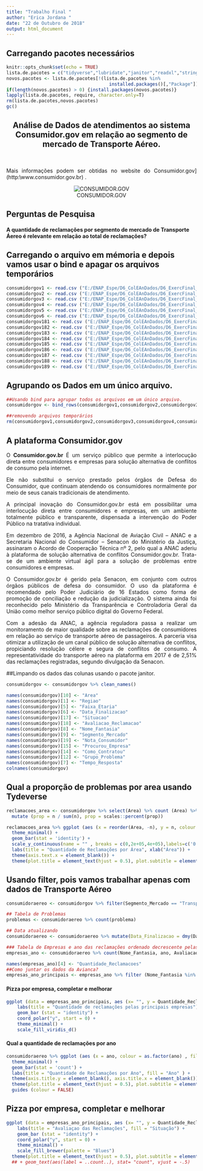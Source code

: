 ```yaml
---
title: "Trabalho Final "
author: "Erica Jordana "
date: "22 de Outubro de 2018"
output: html_document
---
```


## Carregando pacotes necessários
```r
knitr::opts_chunk$set(echo = TRUE)
lista.de.pacotes = c("tidyverse","lubridate","janitor","readxl","stringr","repmis", "readr", "ggplot2", "knitr") # escreva a lista de pacotes
novos.pacotes <- lista.de.pacotes[!(lista.de.pacotes %in%
                                      installed.packages()[,"Package"])]
if(length(novos.pacotes) > 0) {install.packages(novos.pacotes)}
lapply(lista.de.pacotes, require, character.only=T)
rm(lista.de.pacotes,novos.pacotes)
gc()
```

<center>
## Análise de Dados de atendimentos ao sistema Consumidor.gov em relação ao segmento de mercado de Transporte Aéreo.
<br>
</center>

<p style="text-align: justify;">Mais informações podem ser obtidas no website do Consumidor.gov] (http:\\www.consumidor.gov.br) .</p> 

<center>![CONSUMIDOR.GOV](https://www.consumidor.gov.br/resources/imagens/logo-nova-900.png) </center>

<p style="text-align: justify;"> </p>

## Perguntas de Pesquisa

#### A quantidade de reclamações por segmento de mercado de Transporte Áereo é relevante em relação ao total de reclamações?
####

## Carregando o arquivo em mémoria e depois vamos usar o bind e apagar os arquivos temporários
```r
consumidorgov1 <- read.csv ("E:/ENAP_Espe/D6_ColEAnDados/D6_ExercFinal_EricaJordana/dados_brutos/2015_1.csv",head=TRUE, sep = ";")
consumidorgov2 <- read.csv ("E:/ENAP_Espe/D6_ColEAnDados/D6_ExercFinal_EricaJordana/dados_brutos/2015_2.csv",head=TRUE, sep = ";")
consumidorgov3 <- read.csv ("E:/ENAP_Espe/D6_ColEAnDados/D6_ExercFinal_EricaJordana/dados_brutos/2016_1.csv",head=TRUE, sep = ";")
consumidorgov4 <- read.csv ("E:/ENAP_Espe/D6_ColEAnDados/D6_ExercFinal_EricaJordana/dados_brutos/2016_2.csv",head=TRUE, sep = ";")
consumidorgov5 <- read.csv ("E:/ENAP_Espe/D6_ColEAnDados/D6_ExercFinal_EricaJordana/dados_brutos/2017_1.csv",head=TRUE, sep = ";")
consumidorgov6 <- read.csv ("E:/ENAP_Espe/D6_ColEAnDados/D6_ExercFinal_EricaJordana/dados_brutos/2017_2.csv",head=TRUE, sep = ";")
consumidorgov181 <- read.csv ("E:/ENAP_Espe/D6_ColEAnDados/D6_ExercFinal_EricaJordana/dados_brutos/2018-01.csv",head=TRUE, sep = ";")
consumidorgov182 <- read.csv ("E:/ENAP_Espe/D6_ColEAnDados/D6_ExercFinal_EricaJordana/dados_brutos/2018-02.csv",head=TRUE, sep = ";")
consumidorgov183 <- read.csv ("E:/ENAP_Espe/D6_ColEAnDados/D6_ExercFinal_EricaJordana/dados_brutos/2018-03.csv",head=TRUE, sep = ";")
consumidorgov184 <- read.csv ("E:/ENAP_Espe/D6_ColEAnDados/D6_ExercFinal_EricaJordana/dados_brutos/2018-04.csv",head=TRUE, sep = ";")
consumidorgov185 <- read.csv ("E:/ENAP_Espe/D6_ColEAnDados/D6_ExercFinal_EricaJordana/dados_brutos/2018-05.csv",head=TRUE, sep = ";")
consumidorgov186 <- read.csv ("E:/ENAP_Espe/D6_ColEAnDados/D6_ExercFinal_EricaJordana/dados_brutos/2018-06.csv",head=TRUE, sep = ";")
consumidorgov187 <- read.csv ("E:/ENAP_Espe/D6_ColEAnDados/D6_ExercFinal_EricaJordana/dados_brutos/2018-07.csv",head=TRUE, sep = ";")
consumidorgov188 <- read.csv ("E:/ENAP_Espe/D6_ColEAnDados/D6_ExercFinal_EricaJordana/dados_brutos/2018-08.csv",head=TRUE, sep = ";")
consumidorgov189 <- read.csv ("E:/ENAP_Espe/D6_ColEAnDados/D6_ExercFinal_EricaJordana/dados_brutos/2018-09.csv",head=TRUE, sep = ";")

```

## Agrupando os Dados em um único arquivo.
```r
##Usando bind para agrupar todos os arquivos em um único arquivo.
consumidorgov <- bind_rows(consumidorgov1,consumidorgov2,consumidorgov3,consumidorgov4,consumidorgov5,consumidorgov6,consumidorgov181,consumidorgov182,consumidorgov183,consumidorgov184,consumidorgov185,consumidorgov186,consumidorgov187,consumidorgov188,consumidorgov189)

##removendo arquivos temporários
rm(consumidorgov1,consumidorgov2,consumidorgov3,consumidorgov4,consumidorgov5,consumidorgov6,consumidorgov181,consumidorgov182,consumidorgov183,consumidorgov184,consumidorgov185,consumidorgov186,consumidorgov187,consumidorgov188,consumidorgov189)
```

## A plataforma Consumidor.gov 

<p style="text-align: justify;">O <b>Consumidor.gov.br</b> É um serviço público que permite a interlocução direta entre consumidores e empresas para solução alternativa de conflitos de consumo pela internet.</p>

<p style="text-align: justify;">Ele não substitui o serviço prestado pelos órgãos de Defesa do Consumidor, que continuam atendendo os consumidores normalmente por meio de seus canais tradicionais de atendimento.</p>

<p style="text-align: justify;">A principal inovação do Consumidor.gov.br está em possibilitar uma interlocução direta entre consumidores e empresas, em um ambiente totalmente público e transparente, dispensada a intervenção do Poder Público na tratativa individual.</p>

<p style="text-align: justify;">Em dezembro de 2016, a Agência Nacional de Aviação Civil – ANAC e a Secretaria Nacional do Consumidor – Senacon do Ministério da Justiça, assinaram o Acordo de Cooperação Técnica nº 2, pelo qual a ANAC aderiu à plataforma de solução alternativa de conflitos Consumidor.gov.br. Trata-se de um ambiente virtual ágil para a solução de problemas entre consumidores e empresas.</p>

<p style="text-align: justify;">O Consumidor.gov.br é gerido pela Senacon, em conjunto com outros órgãos públicos de defesa do consumidor. O uso da plataforma é recomendado pelo Poder Judiciário de 16 Estados como forma de promoção de conciliação e redução da judicialização. O sistema ainda foi reconhecido pelo Ministério da Transparência e Controladoria Geral da União como melhor serviço público digital do Governo Federal.</p>

<p style="text-align: justify;">Com a adesão da ANAC, a agência reguladora passa a realizar um monitoramento de maior qualidade sobre as reclamações de consumidores em relação ao serviço de transporte aéreo de passageiros.  A parceria visa otimizar a utilização de um canal público de solução alternativa de conflitos, propiciando resolução célere e segura de conflitos de consumo. A representatividade do transporte aéreo na plataforma em 2017 é de 2,51% das reclamações registradas, segundo divulgação da Senacon.</p>

##Limpando os dados das colunas usando o pacote janitor.
```r
consumidorgov <- consumidorgov %>% clean_names()
```

```r

names(consumidorgov)[10] <- "Area"
names(consumidorgov)[1] <- "Regiao"
names(consumidorgov)[5] <- "Faixa_Etaria"
names(consumidorgov)[6] <- "Data_Finalizacao"
names(consumidorgov)[17] <- "Situacao"
names(consumidorgov)[18] <- "Avaliacao_Reclamacao"
names(consumidorgov)[8] <- "Nome_Fantasia"
names(consumidorgov)[9] <- "Segmento_Mercado"
names(consumidorgov)[19] <- "Nota_Consumidor"
names(consumidorgov)[15] <- "Procurou_Empresa"
names(consumidorgov)[14] <- "Como_Contratou"
names(consumidorgov)[12] <- "Grupo_Problema"
names(consumidorgov)[7] <- "Tempo_Resposta"
colnames(consumidorgov)
```

## Qual a proporção de problemas por area usando Tydeverse
```r
reclamacoes_area <- consumidorgov %>% select(Area) %>% count (Area) %>% 
  mutate (prop = n / sum(n), prop = scales::percent(prop)) 

reclamacoes_area %>% ggplot (aes (x = reorder(Area, -n), y = n, colour = Area, fill = Area)) +
  theme_minimal() +
  geom_bar(stat = 'identity') + 
  scale_y_continuous(name = "" , breaks = c(0,2e+05,4e+05),labels=c('0','200 mil','400 mil')) +
  labs(title = "Quantidade de Reclamações por Área", xlab("Área")) +
  theme(axis.text.x = element_blank()) +
  theme(plot.title = element_text(hjust = 0.5), plot.subtitle = element_text(hjust = 0.5)) 
```


## Usando filter, pois vamos trabalhar apenas com dados de Transporte Aéreo
```r
consumidoraereo <- consumidorgov %>% filter(Segmento_Mercado == "Transporte Aéreo")

## Tabela de Problemas
problemas <- consumidoraereo %>% count(problema)

## Data atualizando
consumidoraereo <- consumidoraereo %>% mutate(Data_Finalizacao = dmy(Data_Finalizacao), ano = year(Data_Finalizacao))

### Tabela de Empresas e ano das reclamações ordenado decrescente pelas que tem mais reclamação
empresas_ano <- consumidoraereo %>% count(Nome_Fantasia, ano, Avaliacao_Reclamacao) %>% arrange(desc(Nome_Fantasia, ano, Avaliacao_Reclamacao, n))

names(empresas_ano)[4] <- "Quantidade_Reclamacoes"
##Como juntar os dados da Avianca?
empresas_ano_principais <- empresas_ano %>% filter (Nome_Fantasia %in% c("Tam", "Gol Linhas Aéreas", "Latam Airlines (Tam)", "Azul Linhas Aéreas")) 

```


#### Pizza por empresa, completar e melhorar
```r
ggplot (data = empresas_ano_principais, aes (x= "", y = Quantidade_Reclamacoes, fill = Nome_Fantasia)) +
    labs(title = "Quantidade de reclamações pelas principais empresas") +
    geom_bar (stat = "identity") +
    coord_polar("y", start = 0) +
    theme_minimal() +
    scale_fill_viridis_d()

```



#### Qual a quantidade de reclamações por ano
```r
consumidoraereo %>% ggplot (aes (x = ano, colour = as.factor(ano) , fill = as.factor(ano))) +
  theme_minimal() +
  geom_bar(stat = 'count') + 
  labs(title = "Quantidade de Reclamações por Ano", fill = "Ano" ) +
  theme(axis.title.y = element_blank(), axis.title.x = element_blank()) +
  theme(plot.title = element_text(hjust = 0.5), plot.subtitle = element_text(hjust = 0.5)) +
  guides (colour = FALSE)
```


## Pizza por empresa, completar e melhorar
```r
ggplot (data = empresas_ano_principais, aes (x= "", y = Quantidade_Reclamacoes , fill = Avaliacao_Reclamacao)) +
    labs(title = "Avaliaçao das Reclamações", fill = "Situação") +
    geom_bar (stat = "identity") +
    coord_polar("y", start = 0) +
    theme_minimal() +
    scale_fill_brewer(palette = "Blues") 
  theme(plot.title = element_text(hjust = 0.5), plot.subtitle = element_text(hjust = 0.5))
  ## + geom_text(aes(label = ..count..), stat= "count", vjust = -.5)

```
